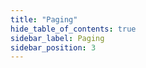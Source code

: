 ```yaml
---
title: "Paging"
hide_table_of_contents: true
sidebar_label: Paging
sidebar_position: 3
---
```





<LanguageSwitcher supportedLanguages={supportedLanguages} />

<LanguageContent language="csharp">
   <PagingCsharp />
</LanguageContent>

<LanguageContent language="java">
   <PagingJava />
</LanguageContent>


<!---
- [Indexing : Basics](../../indexes/indexing-basics)
- [Querying : Basics](../../indexes/querying/basics)
- [Querying : Filtering](../../indexes/querying/filtering)
- [Querying : Sorting](../../indexes/querying/sorting)

-->